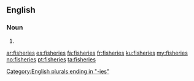 ==English==

===Noun===
{{head|en}}

# {{plural of|fishery}}

[[Category:English plurals ending in "-ies"]]

[[ar:fisheries]]
[[es:fisheries]]
[[fa:fisheries]]
[[fr:fisheries]]
[[ku:fisheries]]
[[my:fisheries]]
[[no:fisheries]]
[[pt:fisheries]]
[[ta:fisheries]]